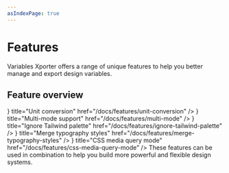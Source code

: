 ```yaml
---
asIndexPage: true
---
```



# Features

Variables Xporter offers a range of unique features to help you better manage and export design variables.

## Feature overview

<Cards>
  <Cards.Card
    icon={<Box />}
    title="Unit conversion"
    href="/docs/features/unit-conversion"
  />
  <Cards.Card
    icon={<Layout />}
    title="Multi-mode support"
    href="/docs/features/multi-mode"
  />
  <Cards.Card
    icon={<Palette />}
    title="Ignore Tailwind palette"
    href="/docs/features/ignore-tailwind-palette"
  />
  <Cards.Card
    icon={<Type />}
    title="Merge typography styles"
    href="/docs/features/merge-typography-styles"
  />
  <Cards.Card
    icon={<Zap />}
    title="CSS media query mode"
    href="/docs/features/css-media-query-mode"
  />
</Cards>

<Callout type="info" emoji="💡">
  These features can be used in combination to help you build more powerful and flexible design systems.
</Callout>
